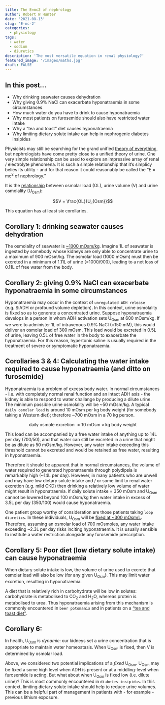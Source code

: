 ```yaml
---
title: The E=mc2 of nephrology
author: Robert W Hunter
date: '2021-08-13'
slug: 'E-mc-2'
categories:
  - physiology
tags:
  - water
  - sodium
  - diuretics
description: 'The most versatile equation in renal physiology?'
featured_image: '/images/maths.jpg'
draft: FALSE
---
```


## In this post...

- Why drinking seawater causes dehydration  
- Why giving 0.9% NaCl can exacerbate hyponatraemia in some circumstances  
- How much water do you have to drink to cause hyponatraemia  
- Why most patients on furosemide should also have restricted water intake  
- Why a "tea and toast" diet causes hyponatraemia  
- Why limiting dietary solute intake can help in nephrogenic diabetes insipidus  


Physicists may still be searching for the grand unified [theory of everything](https://wikipedia.org/wiki/Theory_of_everything), but nephrologists have come pretty close to a unified theory of urine.  One very simple relationship can be used to explore an impressive array of renal / electrolyte phenomena.  It is such a simple relationship that it's simplicy belies its utility - and for that reason it could reasonably be called the "E = mc^2^ of nephrology."  

It is the [relationship](https://kidneyfish-nephromaths.netlify.app/water-and-sodium.html#UOsm) between osmolar load (OL), urine volume (V) and urine osmolality (U~Osm~):  

$$V  = \frac{OL}{U_{Osm}}$$

This equation has at least six corollaries.   


## Corollary 1: drinking seawater causes dehydration  

The osmolality of seawater is [~1000 mOsm/kg](https://bionumbers.hms.harvard.edu/bionumber.aspx?&id=100802&ver=5).  Imagine 1L of seawater is ingested by somebody whose kidneys are only able to concentrate urine to a maximum of 900 mOsm/kg.  The osmolar load (1000 mOsm) must then be excreted in a minimum of 1.11L of urine (=1000/900), leading to a net loss of 0.11L of free water from the body.


## Corollary 2: giving 0.9% NaCl can exacerbate hyponatraemia in some circumstances  

Hyponatraemia may occur in the context of `unregulated ADH release` (e.g. SiADH or profound volume depletion). In this context, urine osmolality is fixed so as to generate a concentrated urine. Suppose hyponatraemia develops in a person in whom ADH activation sets U~Osm~ at 600 mOsm/kg. If we were to administer 1L of intravenous 0.9% NaCl (=150 mM),  this would deliver an osmolar load of 300 mOsm. This load would be excreted in 0.5L of urine, leaving 0.5L of free water in the body to exacerbate the hyponatraemia. For this reason, hypertonic saline is usually required in the treatment of severe or symptomatic hyponatraemia. 


## Corollaries 3 & 4: Calculating the water intake required to cause hyponatraemia (and ditto on furosemide)

Hyponatraemia is a problem of excess body water.  In normal circumstances - i.e. with completely normal renal function and an intact ADH axis - the kidney is able to respond to water challange by producing a dilute urine.  The minimum possible urine osmolality will be ~50 mOsm/kg.  A typical `daily osmolar load` is around 10 mOsm per kg body weight (for somebody taking a Western diet); therefore ~700 mOsm in a 70 kg person. 

$$\text{daily osmole excretion }  = 10 {\text{ mOsm} \times \text{kg body weight}}$$

This load can be accompanied by a free water intake of anything up to 14L per day (700/50), and that water can still be excreted in a urine that might be as dilute as 50 mOsm/kg. However, any water intake exceeding this threshold cannot be excreted and would be retained as free water, resulting in hyponatraemia.   

Therefore it should be apparent that in normal circumstances, the volume of water required to generated hyponatraemia through polydipsia is remarkably high (~14L per day).  However, in many patients who are unwell and may have low dietary solute intake and / or some limit to renal water excretion (e.g. mild CKD) then drinking a relatively low volume of water might result in hyponatraemia.  If daily solute intake = 350 mOsm and U~Osm~ cannot be lowered beyond 100 mOsm/kg then water intake in excess of 3.5L per day (350/100) would cause hyponatraemia.  

One patient group worthy of consideration are those patients taking `loop diuretics`.  In these individuals, U~Osm~ will be [fixed at ~300 mOsm/L](/post/diuretics-and-water-one/index.html).  Therefore, assuming an osmolar load of 700 mOsmoles, any water intake exceeding ~2.3L per day risks inciting hyponatraemia.  It is usually sensible to institute a water restriction alongside any furosemide prescription.  


## Corollary 5: Poor diet (low dietary solute intake) can cause hyponatraemia  

When dietary solute intake is low, the volume of urine used to excrete that osmolar load will also be low (for any given U~Osm~). This may limit water excretion, resulting in hyponatraemia.   

A diet that is relatively rich in carbohydrate will be low in solutes: carbohydrate is metabolised to CO~2~ and H~2~O, whereas protein is metabolised to urea.  Thus hyponatraemia arising from this mechanism is commonly encountered in `beer potomania` and in patients on a ["tea and toast diet"](https://pubmed.ncbi.nlm.nih.gov/9631849/).  


## Corollary 6: 

In health, U~Osm~ is *dynamic*: our kidneys set a urine concentration that is appropriate to maintain water homeostasis.  When U~Osm~ is fixed, then V is determined by osmolar load.  

Above, we considered two potential implications of a *fixed* U~Osm~.  U~Osm~ may be fixed a some high level when ADH is present or at a middling-level when furosemide is acting.  But what about when U~Osm~ is fixed low (i.e. dilute urine)?  This is most commonly encountered in `diabetes insipidus`.  In this context, limiting dietary solute intake should help to reduce urine volumes.  This can be a helpful part of management in patients with - for example - previous lithium exposure.  
